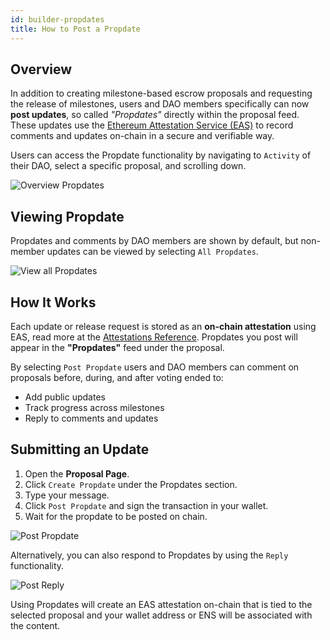 ```yaml
---
id: builder-propdates
title: How to Post a Propdate
---
```


## Overview

In addition to creating milestone-based escrow proposals and requesting the release of milestones, users and DAO members specifically can now **post updates**, so called *"Propdates"* directly within the proposal feed. These updates use the [Ethereum Attestation Service (EAS)](https://docs.attest.org/) to record comments and updates on-chain in a secure and verifiable way.

Users can access the Propdate functionality by navigating to `Activity` of their DAO, select a specific proposal, and scrolling down.

![Overview Propdates](./public/guides/propdateGuide/Overview-propdates.png)

## Viewing Propdate

Propdates and comments by DAO members are shown by default, but non-member updates can be viewed by selecting `All Propdates`.

![View all Propdates](./public/guides/propdateGuide/all-propdates.png)

## How It Works

Each update or release request is stored as an **on-chain attestation** using EAS, read more at the [Attestations Reference](./src/content/docs/reference/attestations.mdx). Propdates you post will appear in the **"Propdates"** feed under the proposal.

By selecting `Post Propdate` users and DAO members can comment on proposals before, during, and after voting ended to:

- Add public updates
- Track progress across milestones
- Reply to comments and updates

## Submitting an Update

1. Open the **Proposal Page**.
2. Click `Create Propdate` under the Propdates section.
3. Type your message.
4. Click `Post Propdate` and sign the transaction in your wallet.
5. Wait for the propdate to be posted on chain.

![Post Propdate](./public/guides/propdateGuide/postpropdate.gif)

Alternatively, you can also respond to Propdates by using the `Reply` functionality.

![Post Reply](./public/guides/propdateGuide/replypropdate.gif)

Using Propdates will create an EAS attestation on-chain that is tied to the selected proposal and your wallet address or ENS will be associated with the content.
